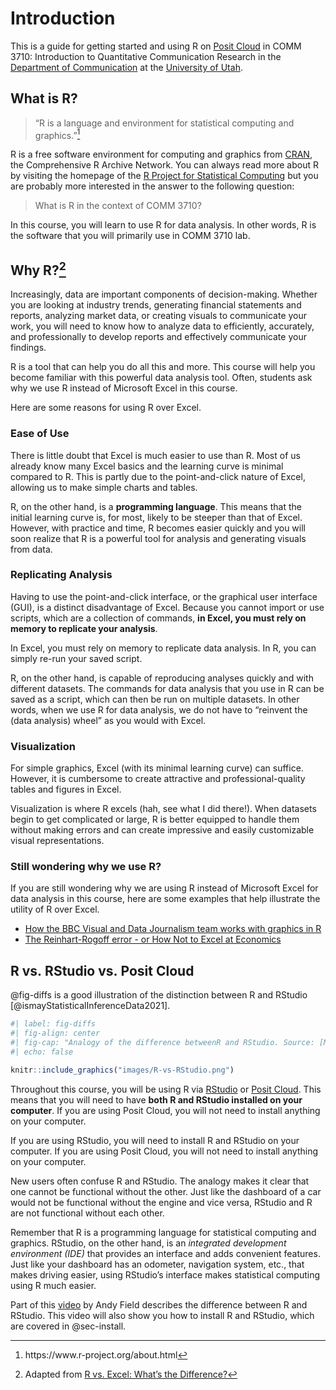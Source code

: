 
# Introduction {#intro}

This is a guide for getting started and using R on [Posit Cloud](https://posit.cloud/) in COMM 3710: Introduction to Quantitative Communication Research in the [Department of Communication](https://communication.utah.edu/) at the [University of Utah](https://www.utah.edu/).


## What is R?

> "R is a language and environment for statistical computing and graphics."^[https://www.r-project.org/about.html]

R is a free software environment for computing and graphics from [CRAN](https://cloud.r-project.org/), the Comprehensive R Archive Network. You can always read more about R by visiting the homepage of the [R Project for Statistical Computing](https://www.r-project.org/) but you are probably more interested in the answer to the following question:

> What is R in the context of COMM 3710? 

In this course, you will learn to use R for data analysis. In other words, R is the software that you will primarily use in COMM 3710 lab.


## Why R?^[Adapted from [R vs. Excel: What's the Difference?](https://www.northeastern.edu/graduate/blog/r-vs-excel/)]

Increasingly, data are important components of decision-making. Whether you are looking at industry trends, generating financial statements and reports, analyzing market data, or creating visuals to communicate your work, you will need to know how to analyze data to efficiently, accurately, and professionally to develop reports and effectively communicate your findings. 

R is a tool that can help you do all this and more. This course will help you become familiar with this powerful data analysis tool. Often, students ask why we use R instead of Microsoft Excel in this course.

Here are some reasons for using R over Excel.

### Ease of Use

There is little doubt that Excel is much easier to use than R. Most of us already know many Excel basics and the learning curve is minimal compared to R. This is partly due to the point-and-click nature of Excel, allowing us to make simple charts and tables.

R, on the other hand, is a **programming language**. This means that the initial learning curve is, for most, likely to be steeper than that of Excel. However, with practice and time, R becomes easier quickly and you will soon realize that R is a powerful tool for analysis and generating visuals from data.

### Replicating Analysis

Having to use the point-and-click interface, or the graphical user interface (GUI), is a distinct disadvantage of Excel. Because you cannot import or use scripts, which are a collection of commands, **in Excel, you must rely on memory to replicate your analysis**.

::: {.callout-tip}
In Excel, you must rely on memory to replicate data analysis. In R, you can simply re-run your saved script.
:::

R, on the other hand, is capable of reproducing analyses quickly and with different datasets. The commands for data analysis that you use in R can be saved as a script, which can then be run on multiple datasets. In other words, when we use R for data analysis, we do not have to "reinvent the (data analysis) wheel" as you would with Excel.

### Visualization

For simple graphics, Excel (with its minimal learning curve) can suffice. However, it is cumbersome to create attractive and professional-quality tables and figures in Excel.

Visualization is where R excels (hah, see what I did there!). When datasets begin to get complicated or large, R is better equipped to handle them without making errors and can create impressive and easily customizable visual representations.

### Still wondering why we use R?

If you are still wondering why we are using R instead of Microsoft Excel for data analysis in this course, here are some examples that help illustrate the utility of R over Excel.

- [How the BBC Visual and Data Journalism team works with graphics in R](https://medium.com/bbc-visual-and-data-journalism/how-the-bbc-visual-and-data-journalism-team-works-with-graphics-in-r-ed0b35693535)
- [The Reinhart-Rogoff error - or How Not to Excel at Economics](https://theconversation.com/the-reinhart-rogoff-error-or-how-not-to-excel-at-economics-13646)


## R vs. RStudio vs. Posit Cloud

@fig-diffs is a good illustration of the distinction between R and RStudio [@ismayStatisticalInferenceData2021].

```r
#| label: fig-diffs
#| fig-align: center
#| fig-cap: "Analogy of the difference betweenR and RStudio. Source: [ModernDive Chapter 1](https://moderndive.com/1-getting-started.html)."
#| echo: false

knitr::include_graphics("images/R-vs-RStudio.png")

```

Throughout this course, you will be using R via [RStudio](https://www.rstudio.com) or [Posit Cloud](https://posit.cloud/). This means that you will need to have **both R and RStudio installed on your computer**. If you are using Posit Cloud, you will not need to install anything on your computer. 

::: {.callout-tip}
If you are using RStudio, you will need to install R and RStudio on your computer. If you are using Posit Cloud, you will not need to install anything on your computer.
:::

New users often confuse R and RStudio. The analogy makes it clear that one cannot be functional without the other. Just like the dashboard of a car would not be functional without the engine and vice versa, RStudio and R are not functional without each other.

Remember that R is a programming language for statistical computing and graphics. RStudio, on the other hand, is an *integrated development environment (IDE)* that provides an interface and adds convenient features. Just like your dashboard has an odometer, navigation system, etc., that makes driving easier, using RStudio’s interface makes statistical computing using R much easier.

Part of this [video](https://youtu.be/ZvPFKfNHBNQ) by Andy Field describes the difference between R and RStudio. This video will also show you how to install R and RStudio, which are covered in @sec-install.
